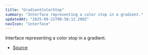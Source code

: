 ```yaml
---
title: "GradientColorStop"
summary: "Interface representing a color stop in a gradient."
updatedAt: "2025-09-21T00:58:12.200Z"
navIcon: "interface"
---
```



Interface representing a color stop in a gradient.

<Table data={{ headers: [{"content":"Property","key":"property","sortable":true},{"content":"Type","key":"type","sortable":true},{"content":"Value","key":"value","sortable":true},{"content":"Description","key":"description"}], rows: [["color","[string](https://developer.mozilla.org/en-US/docs/Web/JavaScript/Reference/Global_Objects/String)","\\-","The color of the stop in hexadecimal format."],["offset","[number](https://developer.mozilla.org/en-US/docs/Web/JavaScript/Reference/Global_Objects/Number)","\\-","The offset of the stop, ranging from 0 to 1."]] }} />


- [Source](https://github.com/NMMTY/LazyCanvas/blob/1d5786684b8ca8d543a4533b2b64f8d093b1e426/packages/lazycanvas/src/structures/helpers/Gradient.ts#L40)